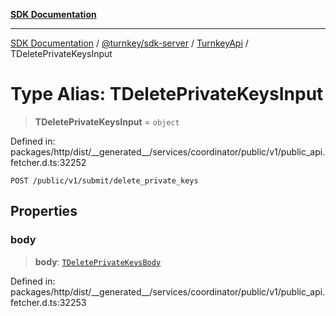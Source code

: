 [**SDK Documentation**](../../../../../README.mdx)

***

[SDK Documentation](../../../../../packages.mdx) / [@turnkey/sdk-server](../../../README.mdx) / [TurnkeyApi](../README.mdx) / TDeletePrivateKeysInput

# Type Alias: TDeletePrivateKeysInput

> **TDeletePrivateKeysInput** = `object`

Defined in: packages/http/dist/\_\_generated\_\_/services/coordinator/public/v1/public\_api.fetcher.d.ts:32252

`POST /public/v1/submit/delete_private_keys`

## Properties

### body

> **body**: [`TDeletePrivateKeysBody`](TDeletePrivateKeysBody.mdx)

Defined in: packages/http/dist/\_\_generated\_\_/services/coordinator/public/v1/public\_api.fetcher.d.ts:32253
